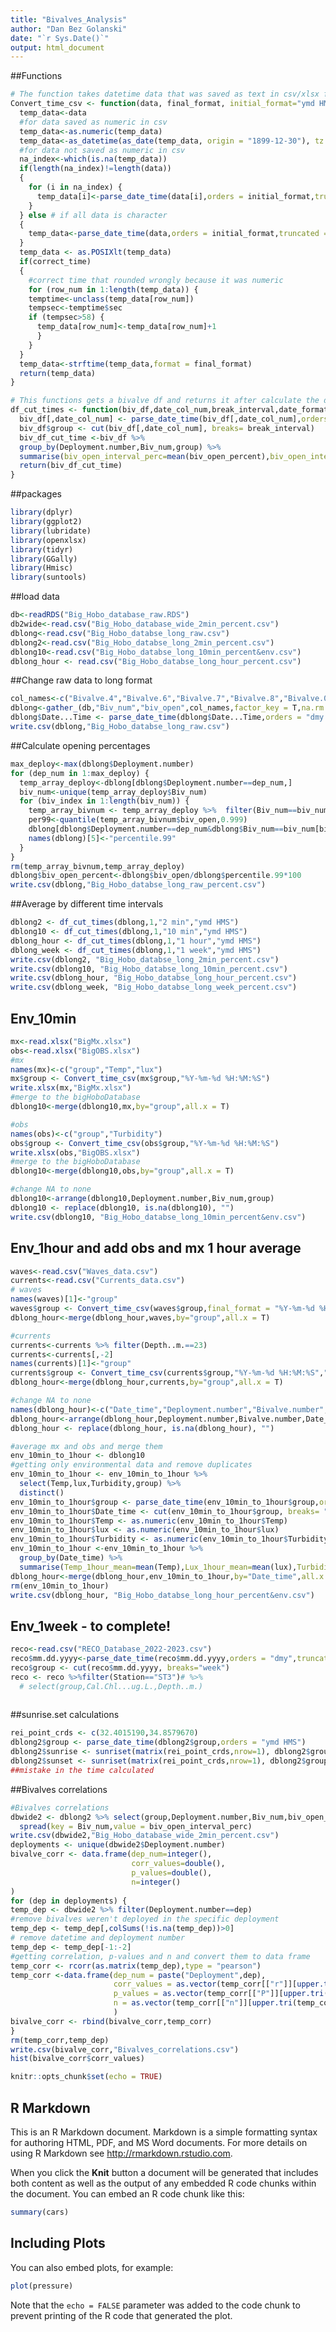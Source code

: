 ```yaml
---
title: "Bivalves_Analysis"
author: "Dan Bez Golanski"
date: "`r Sys.Date()`"
output: html_document
---
```


##Functions

```r
# The function takes datetime data that was saved as text in csv/xlsx file and convert it to POSIxlt, can handle combined data including both numeric and non numeric datetime
Convert_time_csv <- function(data, final_format, initial_format="ymd HMS",correct_time=T ) {
  temp_data<-data
  #for data saved as numeric in csv
  temp_data<-as.numeric(temp_data)
  temp_data<-as_datetime(as_date(temp_data, origin = "1899-12-30"), tz = Sys.timezone())
  #for data not saved as numeric in csv
  na_index<-which(is.na(temp_data))
  if(length(na_index)!=length(data))
  {
    for (i in na_index) {
      temp_data[i]<-parse_date_time(data[i],orders = initial_format,truncated = 3)
    }
  } else # if all data is character
  {
    temp_data<-parse_date_time(data,orders = initial_format,truncated = 3)
  }
  temp_data <- as.POSIXlt(temp_data)
  if(correct_time)
  {
    #correct time that rounded wrongly because it was numeric
    for (row_num in 1:length(temp_data)) {
    temptime<-unclass(temp_data[row_num])
    tempsec<-temptime$sec
    if (tempsec>58) {
      temp_data[row_num]<-temp_data[row_num]+1
      }
    }
  }
  temp_data<-strftime(temp_data,format = final_format)
  return(temp_data)
}

# This functions gets a bivalve df and returns it after calculate the different metrics for a given time interval
df_cut_times <- function(biv_df,date_col_num,break_interval,date_format) {
  biv_df[,date_col_num] <- parse_date_time(biv_df[,date_col_num],orders = date_format)
  biv_df$group <- cut(biv_df[,date_col_num], breaks= break_interval)
  biv_df_cut_time <-biv_df %>%
  group_by(Deployment.number,Biv_num,group) %>%
  summarise(biv_open_interval_perc=mean(biv_open_percent),biv_open_interval=mean(biv_open),per99.9=mean(percentile.99))
  return(biv_df_cut_time)
}
```

##packages

```r
library(dplyr)
library(ggplot2)
library(lubridate)
library(openxlsx)
library(tidyr)
library(GGally)
library(Hmisc)
library(suntools)
```

##load data

```r

db<-readRDS("Big_Hobo_database_raw.RDS")
db2wide<-read.csv("Big_Hobo_database_wide_2min_percent.csv")
dblong<-read.csv("Big_Hobo_databse_long_raw.csv")
dblong2<-read.csv("Big_Hobo_databse_long_2min_percent.csv")
dblong10<-read.csv("Big_Hobo_databse_long_10min_percent&env.csv")
dblong_hour <- read.csv("Big_Hobo_databse_long_hour_percent.csv")
```

##Change raw data to long format

```r
col_names<-c("Bivalve.4","Bivalve.6","Bivalve.7","Bivalve.8","Bivalve.0","Bivalve.12","Bivalve.21...","Bivalve.19","Bivavle.15","Bivavle.18","Bivavle.23","Bivavle.22")
dblong<-gather_(db,"Biv_num","biv_open",col_names,factor_key = T,na.rm = T)
dblong$Date...Time <- parse_date_time(dblong$Date...Time,orders = "dmy HMS",truncated = 3)
write.csv(dblong,"Big_Hobo_databse_long_raw.csv")
```

##Calculate opening percentages

```r
max_deploy<-max(dblong$Deployment.number)
for (dep_num in 1:max_deploy) {
  temp_array_deploy<-dblong[dblong$Deployment.number==dep_num,]
  biv_num<-unique(temp_array_deploy$Biv_num)
  for (biv_index in 1:length(biv_num)) {
    temp_array_bivnum <- temp_array_deploy %>%  filter(Biv_num==biv_num[biv_index])
    per99<-quantile(temp_array_bivnum$biv_open,0.999)
    dblong[dblong$Deployment.number==dep_num&dblong$Biv_num==biv_num[biv_index],5]<-per99
    names(dblong)[5]<-"percentile.99"
  }
}
rm(temp_array_bivnum,temp_array_deploy)
dblong$biv_open_percent<-dblong$biv_open/dblong$percentile.99*100
write.csv(dblong,"Big_Hobo_databse_long_raw_percent.csv")
```

##Average by different time intervals

```r
dblong2 <- df_cut_times(dblong,1,"2 min","ymd HMS")
dblong10 <- df_cut_times(dblong,1,"10 min","ymd HMS")
dblong_hour <- df_cut_times(dblong,1,"1 hour","ymd HMS")
dblong_week <- df_cut_times(dblong,1,"1 week","ymd HMS")
write.csv(dblong2, "Big_Hobo_databse_long_2min_percent.csv")
write.csv(dblong10, "Big_Hobo_databse_long_10min_percent.csv")
write.csv(dblong_hour, "Big_Hobo_databse_long_hour_percent.csv")
write.csv(dblong_week, "Big_Hobo_databse_long_week_percent.csv")

```

## Env_10min

```r
mx<-read.xlsx("BigMx.xlsx")
obs<-read.xlsx("BigOBS.xlsx")
#mx
names(mx)<-c("group","Temp","lux")
mx$group <- Convert_time_csv(mx$group,"%Y-%m-%d %H:%M:%S")
write.xlsx(mx,"BigMx.xlsx")
#merge to the bigHoboDatabase
dblong10<-merge(dblong10,mx,by="group",all.x = T)

#obs
names(obs)<-c("group","Turbidity")
obs$group <- Convert_time_csv(obs$group,"%Y-%m-%d %H:%M:%S")
write.xlsx(obs,"BigOBS.xlsx")
#merge to the bigHoboDatabase
dblong10<-merge(dblong10,obs,by="group",all.x = T)

#change NA to none
dblong10<-arrange(dblong10,Deployment.number,Biv_num,group)
dblong10 <- replace(dblong10, is.na(dblong10), "")
write.csv(dblong10, "Big_Hobo_databse_long_10min_percent&env.csv")
```

## Env_1hour and add obs and mx 1 hour average

```r
waves<-read.csv("Waves_data.csv")
currents<-read.csv("Currents_data.csv")
# waves
names(waves)[1]<-"group"
waves$group <- Convert_time_csv(waves$group,final_format = "%Y-%m-%d %H:%M:%S",initial_format = "dmy HM",correct_time = F)
dblong_hour<-merge(dblong_hour,waves,by="group",all.x = T)

#currents
currents<-currents %>% filter(Depth..m.==23)
currents<-currents[,-2]
names(currents)[1]<-"group"
currents$group <- Convert_time_csv(currents$group,"%Y-%m-%d %H:%M:%S","dmy HM",correct_time = F)
dblong_hour<-merge(dblong_hour,currents,by="group",all.x = T)

#change NA to none
names(dblong_hour)<-c("Date_time","Deployment.number","Bivalve.number","mean.biv.gap.precent","mean.biv.open.degree","percentile.99","Hs[m]","Tp[s]","Dp[deg]","H1/10[m]","Tmean[s]","Current.Speed[cm/sec]","Current.Direction[deg]")
dblong_hour<-arrange(dblong_hour,Deployment.number,Bivalve.number,Date_time)
dblong_hour <- replace(dblong_hour, is.na(dblong_hour), "")

#average mx and obs and merge them
env_10min_to_1hour <- dblong10
#getting only environmental data and remove duplicates
env_10min_to_1hour <- env_10min_to_1hour %>% 
  select(Temp,lux,Turbidity,group) %>% 
  distinct()
env_10min_to_1hour$group <- parse_date_time(env_10min_to_1hour$group,orders = "ymd HMS")
env_10min_to_1hour$Date_time <- cut(env_10min_to_1hour$group, breaks= "1 hour")
env_10min_to_1hour$Temp <- as.numeric(env_10min_to_1hour$Temp)
env_10min_to_1hour$lux <- as.numeric(env_10min_to_1hour$lux)
env_10min_to_1hour$Turbidity <- as.numeric(env_10min_to_1hour$Turbidity)
env_10min_to_1hour <-env_10min_to_1hour %>%
  group_by(Date_time) %>%
  summarise(Temp_1hour_mean=mean(Temp),Lux_1hour_mean=mean(lux),Turbidity_1hour_mean=mean(Turbidity))
dblong_hour<-merge(dblong_hour,env_10min_to_1hour,by="Date_time",all.x = T)
rm(env_10min_to_1hour)
write.csv(dblong_hour, "Big_Hobo_databse_long_hour_percent&env.csv")
```

## Env_1week - to complete!
```r
reco<-read.csv("RECO_Database_2022-2023.csv")
reco$mm.dd.yyyy<-parse_date_time(reco$mm.dd.yyyy,orders = "dmy",truncated = 3)
reco$group <- cut(reco$mm.dd.yyyy, breaks="week")
reco <- reco %>%filter(Station=="ST3")# %>%
  # select(group,Cal.Chl...ug.L.,Depth..m.) 
  
```

##sunrise.set calculations
```r
rei_point_crds <- c(32.4015190,34.8579670)
dblong2$group <- parse_date_time(dblong2$group,orders = "ymd HMS")
dblong2$sunrise <- sunriset(matrix(rei_point_crds,nrow=1), dblong2$group,direction = "sunrise", POSIXct.out = T)$time
dblong2$sunset <- sunriset(matrix(rei_point_crds,nrow=1), dblong2$group,direction = "sunset", POSIXct.out = T)$time
##mistake in the time calculated
```


##Bivalves correlations
```r
#Bivalves correlations
dbwide2 <- dblong2 %>% select(group,Deployment.number,Biv_num,biv_open_interval_perc) %>% 
  spread(key = Biv_num,value = biv_open_interval_perc)
write.csv(dbwide2,"Big_Hobo_database_wide_2min_percent.csv")
deployments <- unique(dbwide2$Deployment.number)
bivalve_corr <- data.frame(dep_num=integer(),
                           corr_values=double(),
                           p_values=double(),
                           n=integer()
)
for (dep in deployments) {
temp_dep <- dbwide2 %>% filter(Deployment.number==dep)
#remove bivalves weren't deployed in the specific deployment
temp_dep <- temp_dep[,colSums(!is.na(temp_dep))>0]
# remove datetime and deployment number
temp_dep <- temp_dep[-1:-2]
#getting correlation, p-values and n and convert them to data frame
temp_corr <- rcorr(as.matrix(temp_dep),type = "pearson")
temp_corr <-data.frame(dep_num = paste("Deployment",dep),
                       corr_values = as.vector(temp_corr[["r"]][upper.tri(temp_corr[["r"]])]),
                       p_values = as.vector(temp_corr[["P"]][upper.tri(temp_corr[["P"]])]),
                       n = as.vector(temp_corr[["n"]][upper.tri(temp_corr[["n"]])])
                       )
bivalve_corr <- rbind(bivalve_corr,temp_corr)                       
}
rm(temp_corr,temp_dep)
write.csv(bivalve_corr,"Bivalves_correlations.csv")
hist(bivalve_corr$corr_values)

```


```r
knitr::opts_chunk$set(echo = TRUE)
```

## R Markdown

This is an R Markdown document. Markdown is a simple formatting syntax for authoring HTML, PDF, and MS Word documents. For more details on using R Markdown see <http://rmarkdown.rstudio.com>.

When you click the **Knit** button a document will be generated that includes both content as well as the output of any embedded R code chunks within the document. You can embed an R code chunk like this:

```r
summary(cars)
```

## Including Plots

You can also embed plots, for example:

```r
plot(pressure)
```

Note that the `echo = FALSE` parameter was added to the code chunk to prevent printing of the R code that generated the plot.
